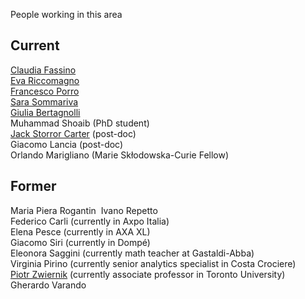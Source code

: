 People working in this area

## Current

[Claudia Fassino](https://www.dima.unige.it/~fassino/)\
<!-- Ricercatrice di Analisi Numerica\ -->
<!-- [fassino at dima.unige.it](mailto:fassino%20at%20dima.unige.it) -->
[Eva Riccomagno](https://www.dima.unige.it/~riccomag/)\
<!-- Professor of Statistics\ -->
<!-- President Consortium IANUA\ -->
<!-- [riccomag at dima.unige.it](mailto:riccomag%20at%20dima.unige.it) -->
[Francesco Porro](https://rubrica.unige.it/personale/UkJAU1lp)\
<!-- Professor of Statistics\ -->
<!-- [porro at dima.unige.it](mailto:porro%20at%20dima.unige.it) -->
[Sara Sommariva](https://www.dima.unige.it/~sommariva/)\
<!-- Ricercatore a tempo determinato\ -->
<!-- [sara.sommariva at unige.it](mailto:sara.sommariva%20at%20unige.it) -->
[Giulia Bertagnolli](https://gbertagnolli.github.io)\
<!-- Ricercatore a tempo determinato\ -->
<!-- [bertagnolli at dima.unige.it](mailto:bertagnolli%20at%20dima.unige.it) -->
Muhammad Shoaib (PhD student)\
[Jack Storror Carter](https://jackstorrorcarter.github.io/) (post-doc)\
Giacomo Lancia (post-doc)\
Orlando Marigliano (Marie Skłodowska-Curie Fellow)\

## Former

Maria Piera Rogantin\  
Ivano Repetto\
Federico Carli (currently in Axpo Italia)\
Elena Pesce (currently in AXA XL)\
Giacomo Siri (currently in Dompé)\
Eleonora Saggini (currently math teacher at Gastaldi-Abba)\
Virginia Pirino (currently senior analytics specialist in Costa Crociere)\
[Piotr Zwiernik](https://pzwiernik.github.io/) (currently associate professor in Toronto University)\
Gherardo Varando\


  